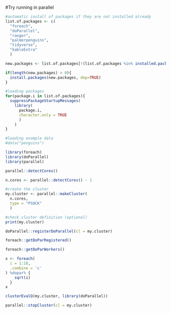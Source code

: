 #Try running in parallel
```r
#automatic install of packages if they are not installed already
list.of.packages <- c(
  "foreach",
  "doParallel",
  "ranger",
  "palmerpenguins",
  "tidyverse",
  "kableExtra"
  )

new.packages <- list.of.packages[!(list.of.packages %in% installed.packages()[,"Package"])]

if(length(new.packages) > 0){
  install.packages(new.packages, dep=TRUE)
}

#loading packages
for(package.i in list.of.packages){
  suppressPackageStartupMessages(
    library(
      package.i, 
      character.only = TRUE
      )
    )
}

#loading example data
#data("penguins")
```


```r
library(foreach)
library(doParallel)
library(parallel)
```

```r
parallel::detectCores()
```

```r
n.cores <- parallel::detectCores() - 1
```




```r
#create the cluster
my.cluster <- parallel::makeCluster(
  n.cores, 
  type = "PSOCK"
  )

#check cluster definition (optional)
print(my.cluster)
```
```r
doParallel::registerDoParallel(cl = my.cluster)
```
```r
foreach::getDoParRegistered()
```
```r
foreach::getDoParWorkers()
```




```r
x <- foreach(
  i = 1:10, 
  .combine = 'c'
) %dopar% {
    sqrt(i)
  }
x
```
```r
clusterEvalQ(my.cluster, library(doParallel))
```


```r
parallel::stopCluster(cl = my.cluster)
```

